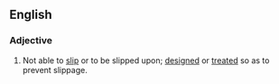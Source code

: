 ==English==
===Adjective===
{{en-adj}}
# Not able to [[slip]] or to be slipped upon; [[design]]ed or [[treat]]ed so as to prevent slippage.